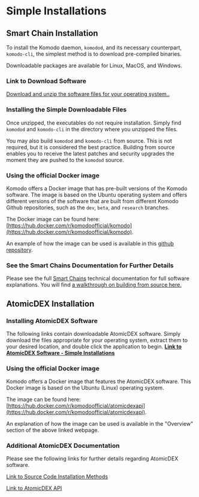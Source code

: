 
# Simple Installations

## Smart Chain Installation

To install the Komodo daemon, `komodod`, and its necessary counterpart, `komodo-cli`, the simplest method is to download pre-compiled binaries.

Downloadable packages are available for Linux, MacOS, and Windows.

### Link to Download Software

[Download and unzip the software files for your operating system..](https://github.com/KomodoPlatform/komodo/releases)

### Installing the Simple Downloadable Files

Once unzipped, the executables do not require installation. Simply find `komodod` and `komodo-cli` in the directory where you unzipped the files.

You may also build `komodod` and `komodo-cli` from source. This is not required, but it is considered the best practice. Building from source enables you to receive the latest patches and security upgrades the moment they are pushed to the `komodod` source.

### Using the official Docker image

Komodo offers a Docker image that has pre-built versions of the Komodo software. The image is based on the Ubuntu operating system and offers different versions of the software that are built from different Komodo Github repositories, such as the `dev`, `beta`, and `research` branches.

The Docker image can be found here: [https://hub.docker.com/r/komodoofficial/komodo](https://hub.docker.com/r/komodoofficial/komodo).

An example of how the image can be used is available in this [github repository](https://github.com/tonymorony/komodo_docker_tests).

### See the Smart Chains Documentation for Further Details

Please see the full [Smart Chains](/smart-chains/) technical documentation for full software explanations. You will find [a walkthrough on building from source here.](/smart-chains/setup/installing-from-source)

## AtomicDEX Installation

### Installing AtomicDEX Software

The following links contain downloadable AtomicDEX software. Simply download the files appropriate for your operating system, extract them to your desired location, and double click the application to begin. [<b>Link to AtomicDEX Software - Simple Installations</b>](https://github.com/KomodoPlatform/atomicDEX-API/releases)

### Using the official Docker image

Komodo offers a Docker image that features the AtomicDEX software. This Docker image is based on the Ubuntu (Linux) operating system.

The image can be found here: [https://hub.docker.com/r/komodoofficial/atomicdexapi](https://hub.docker.com/r/komodoofficial/atomicdexapi).

An explanation of how the image can be used is available in the "Overview" section of the above linked webpage.

### Additional AtomicDEX Documentation

Please see the following links for further details regarding AtomicDEX software.

[Link to Source Code Installation Methods](/atomicdex/setup/)

[Link to AtomicDEX API](/atomicdex/atomicdex-api)

